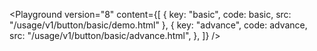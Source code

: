 

<Playground
	version="8"
	content={[
		{ key: "basic", code: basic, src: "/usage/v1/button/basic/demo.html" },
		{
			key: "advance",
			code: advance,
			src: "/usage/v1/button/basic/advance.html",
		},
	]}
/>
